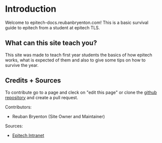 # Introduction

Welcome to epitech-docs.reubanbryenton.com! This is a basic survival guide to epitech from a student at epitech TLS.

## What can this site teach you?

This site was made to teach first year students the basics of how epitech works, what is expected of them and also to give some tips on how to survive the year.

## Credits + Sources

To contribute go to a page and cleck on "edit this page" or clone the [github repository](https://github.com/reuban-bryenton/epitech-unofficial-docs) and create a pull request.

Contributors:
- Reuban Bryenton (Site Owner and Maintainer)

Sources:
- [Epitech Intranet](https://intra.epitech.eu)
